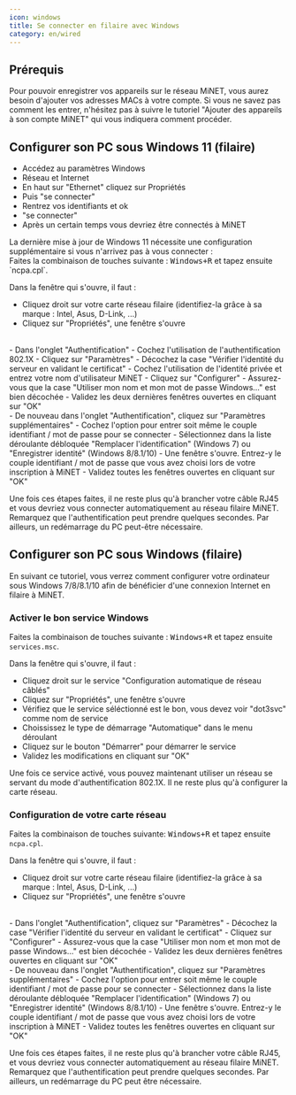 ```yaml
---
icon: windows
title: Se connecter en filaire avec Windows
category: en/wired
---
```



## Prérequis

Pour pouvoir enregistrer vos appareils sur le réseau MiNET, vous aurez besoin d'ajouter vos adresses MACs à votre compte. Si vous ne savez pas comment les entrer, n'hésitez pas à suivre le tutoriel "Ajouter des appareils à son compte MiNET" qui vous indiquera comment procéder.

## Configurer son PC sous Windows 11 (filaire)

- Accédez au paramètres Windows
- Réseau et Internet
- En haut sur "Ethernet" cliquez sur Propriétés
- Puis "se connecter"
- Rentrez vos identifiants et ok
- "se connecter"
- Après un certain temps vous devriez être connectés à MiNET

<Alert type="danger">
La dernière mise à jour de Windows 11 nécessite une configuration supplémentaire si vous n'arrivez pas à vous connecter :<br />
Faites la combinaison de touches suivante : <KBD>Windows+R</KBD> et tapez ensuite `ncpa.cpl`.
</Alert>

Dans la fenêtre qui s'ouvre, il faut :

- Cliquez droit sur votre carte réseau filaire (identifiez-la grâce à sa marque : Intel, Asus, D-Link, ...)
- Cliquez sur "Propriétés", une fenêtre s'ouvre
<br />
- Dans l'onglet "Authentification"
- Cochez l'utilisation de l'authentification 802.1X
- Cliquez sur "Paramètres"
- Décochez la case "Vérifier l'identité du serveur en validant le certificat"
- Cochez l'utilisation de l'identité privée et entrez votre nom d'utilisateur MiNET
- Cliquez sur "Configurer"
- Assurez-vous que la case "Utiliser mon nom et mon mot de passe Windows..." est bien décochée
- Validez les deux dernières fenêtres ouvertes en cliquant sur "OK"
<br />
- De nouveau dans l'onglet "Authentification", cliquez sur "Paramètres supplémentaires"
- Cochez l'option pour entrer soit même le couple identifiant / mot de passe pour se connecter
- Sélectionnez dans la liste déroulante débloquée "Remplacer l'identification" (Windows 7) ou "Enregistrer identité" (Windows 8/8.1/10)
- Une fenêtre s'ouvre. Entrez-y le couple identifiant / mot de passe que vous avez choisi lors de votre inscription à MiNET
- Validez toutes les fenêtres ouvertes en cliquant sur "OK"

Une fois ces étapes faites, il ne reste plus qu'à brancher votre câble RJ45 et vous devriez vous connecter automatiquement au réseau filaire MiNET. Remarquez que l'authentification peut prendre quelques secondes. Par ailleurs, un redémarrage du PC peut-être nécessaire.



## Configurer son PC sous Windows (filaire)

En suivant ce tutoriel, vous verrez comment configurer votre ordinateur sous Windows 7/8/8.1/10 afin de bénéficier d'une connexion Internet en filaire à MiNET.

### Activer le bon service Windows

Faites la combinaison de touches suivante : <KBD>Windows+R</KBD> et tapez ensuite `services.msc`.

Dans la fenêtre qui s'ouvre, il faut :

- Cliquez droit sur le service "Configuration automatique de réseau câblés"
- Cliquez sur "Propriétés", une fenêtre s'ouvre
- Vérifiez que le service séléctionné est le bon, vous devez voir "dot3svc" comme nom de service
- Choississez le type de démarrage "Automatique" dans le menu déroulant
- Cliquez sur le bouton "Démarrer" pour démarrer le service
- Validez les modifications en cliquant sur "OK"

Une fois ce service activé, vous pouvez maintenant utiliser un réseau se servant du mode d'authentification 802.1X. Il ne reste plus qu'à configurer la carte réseau.


### Configuration de votre carte réseau

Faites la combinaison de touches suivante: <KBD>Windows+R</KBD> et tapez ensuite `ncpa.cpl`.

Dans la fenêtre qui s'ouvre, il faut :

- Cliquez droit sur votre carte réseau filaire (identifiez-la grâce à sa marque : Intel, Asus, D-Link, ...)
- Cliquez sur "Propriétés", une fenêtre s'ouvre
<br />
- Dans l'onglet "Authentification", cliquez sur "Paramètres"
- Décochez la case "Vérifier l'identité du serveur en validant le certificat"
- Cliquez sur "Configurer"
- Assurez-vous que la case "Utiliser mon nom et mon mot de passe Windows..." est bien décochée
- Validez les deux dernières fenêtres ouvertes en cliquant sur "OK"
<br />
- De nouveau dans l'onglet "Authentification", cliquez sur "Paramètres supplémentaires"
- Cochez l'option pour entrer soit même le couple identifiant / mot de passe pour se connecter
- Sélectionnez dans la liste déroulante débloquée "Remplacer l'identification" (Windows 7) ou "Enregistrer identité" (Windows 8/8.1/10)
- Une fenêtre s'ouvre. Entrez-y le couple identifiant / mot de passe que vous avez choisi lors de votre inscription à MiNET
- Validez toutes les fenêtres ouvertes en cliquant sur "OK"

Une fois ces étapes faites, il ne reste plus qu'à brancher votre câble RJ45, et vous devriez vous connecter automatiquement au réseau filaire MiNET. Remarquez que l'authentification peut prendre quelques secondes. Par ailleurs, un redémarrage du PC peut être nécessaire.

